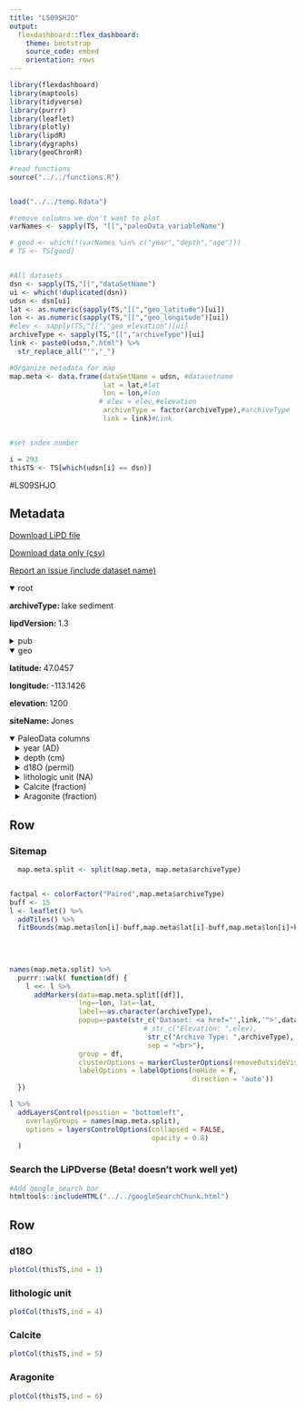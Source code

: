 ```yaml
---
title: "LS09SHJO"
output: 
  flexdashboard::flex_dashboard:
    theme: bootstrap
    source_code: embed
    orientation: rows
---
```


```r
library(flexdashboard)
library(maptools)
library(tidyverse)
library(purrr)
library(leaflet)
library(plotly)
library(lipdR)
library(dygraphs)
library(geoChronR)

#read functions
source("../../functions.R")


load("../../temp.Rdata")

#remove columns we don't want to plot
varNames <- sapply(TS, "[[","paleoData_variableName")

# good <- which(!(varNames %in% c("year","depth","age")))
# TS <- TS[good]


#All datasets
dsn <- sapply(TS,"[[","dataSetName")
ui <- which(!duplicated(dsn))
udsn <- dsn[ui]
lat <- as.numeric(sapply(TS,"[[","geo_latitude")[ui])
lon <- as.numeric(sapply(TS,"[[","geo_longitude")[ui])
#elev <- sapply(TS,"[[","geo_elevation")[ui]
archiveType <- sapply(TS,"[[","archiveType")[ui]
link <- paste0(udsn,".html") %>% 
  str_replace_all("'","_")

#Organize metadata for map
map.meta <- data.frame(dataSetName = udsn, #datasetname
                       lat = lat,#lat
                       lon = lon,#lon
                      # elev = elev,#elevation
                       archiveType = factor(archiveType),#archiveType
                       link = link)#Link


#set index number

i = 293
thisTS <- TS[which(udsn[i] == dsn)]
```
#LS09SHJO

Metadata {.sidebar}
-------------------------------------
[Download LiPD file](LS09SHJO.lpd)
            

[Download data only (csv)](LS09SHJO.csv)
            

[Report an issue (include dataset name)](https://github.com/nickmckay/LiPDverse/issues)

<details open style="margin-left: 0px">
<summary>root</summary>
<p style="margin-left: 0px"><strong>archiveType: </strong>lake sediment
<p style="margin-left: 0px"><strong>lipdVersion: </strong>1.3
</details>
<details>
<summary>pub</summary>
<details style="margin-left: 10px">
<summary>pub1</summary>
<p style="margin-left: 10px"><strong>journal: </strong>The Holocene
<p style="margin-left: 10px"><strong>volume: </strong>19
<p style="margin-left: 10px"><strong>pages: </strong>523-535
<p style="margin-left: 10px"><strong>pubYear: </strong>NA
<p style="margin-left: 10px"><strong>title: </strong>Lateglacial and Holocene hydroclimate inferred from a groundwater flow-through lake, Northern Rocky Mountains, USA
<p style="margin-left: 10px"><strong>DOI: </strong>10.1177/0959683609104029
</details>
<details style="margin-left: 10px">
<summary>pub2</summary>
<p style="margin-left: 10px"><strong>pubYear: </strong>NA
</details>
</details>
<details open style="margin-left: 0px">
<summary>geo</summary>
<p style="margin-left: 0px"><strong>latitude: </strong>47.0457
<p style="margin-left: 0px"><strong>longitude: </strong>-113.1426
<p style="margin-left: 0px"><strong>elevation: </strong>1200
<p style="margin-left: 0px"><strong>siteName: </strong>Jones
</details>
<details open>
<summary>PaleoData columns</summary>
<details style="margin-left: 10px">
<summary>year (AD)</summary>
<p style="margin-left: 10px"><strong>TSid: </strong>MAT1dadaae75f
<p style="margin-left: 10px"><strong>variableName: </strong>year
<p style="margin-left: 10px"><strong>units: </strong>AD
<p style="margin-left: 10px"><strong>description: </strong>age
</details>
<details style="margin-left: 10px">
<summary>depth (cm)</summary>
<p style="margin-left: 10px"><strong>TSid: </strong>MAT7f549b1615
<p style="margin-left: 10px"><strong>variableName: </strong>depth
<p style="margin-left: 10px"><strong>units: </strong>cm
<p style="margin-left: 10px"><strong>description: </strong>midpoint of contiguous 1 cm samples
</details>
<details style="margin-left: 10px">
<summary>d18O (permil)</summary>
<p style="margin-left: 10px"><strong>TSid: </strong>LS09SHJO
<p style="margin-left: 10px"><strong>variableName: </strong>d18O
<p style="margin-left: 10px"><strong>units: </strong>permil
<p style="margin-left: 10px"><strong>description: </strong>carbonate
<details>
<summary>interpretation</summary>
<details style="margin-left: 20px">
<summary>1</summary>
<p style="margin-left: 20px"><strong>basis: </strong>Oxygen isotopes point toward maximum evaporative forcing early in the Holocene, by or before 9000 cal. yr BP. Mineralogical indicators of lake salinity decline gradually after 6000 cal. yr BP but freshening was episodically reversed and modern lake geochemistry was achieved late in the Holocene, after 1400 cal. yr BP. The Lateglacial?Holocene transition is marked by an abrupt and sustained geochemical anomaly reflecting reduced evaporative forcing and lake freshening...Oxygen isotopes record a rich spectrum of high-frequency variation interpreted as dominantly transient response to fluid balance change, but are relatively insensitive to low-frequency changes better reflected in sediment mineralogy. Oxygen and carbon isotopes covary closely at high frequencies but are decoupled at low frequencies by longterm lake basin changes in carbon cycling.
<p style="margin-left: 20px"><strong>interpDirection: </strong>increase
<p style="margin-left: 20px"><strong>scope: </strong>climate
<p style="margin-left: 20px"><strong>variable: </strong>E:P (groundwater "fluid balance")
<p style="margin-left: 20px"><strong>variableDetail: </strong>groundwater
<p style="margin-left: 20px"><strong>direction: </strong>increase
</details>
<details style="margin-left: 20px">
<summary>2</summary>
<p style="margin-left: 20px"><strong>basis: </strong>The persistent dominance of endogenic carbonate minerals requires a dynamic balance between groundwater inflow, evaporative concentration and groundwater outflow. "Fluid balance"In groundwater-dominated lakes, sediment geochemistry becomes closely linked to changes in lake?groundwater exchange and groundwater recharge at all timescales.
<p style="margin-left: 20px"><strong>direction: </strong>negative
<p style="margin-left: 20px"><strong>inferredMaterial: </strong>lake water
<p style="margin-left: 20px"><strong>integrationTime: </strong>17
<p style="margin-left: 20px"><strong>integrationTimeUncertaintyType: </strong>dating, sampling resolution
<p style="margin-left: 20px"><strong>integrationTimeUnits: </strong>years
<p style="margin-left: 20px"><strong>rank: </strong>1
<p style="margin-left: 20px"><strong>scope: </strong>isotope
<p style="margin-left: 20px"><strong>variable: </strong>I_E
<p style="margin-left: 20px"><strong>coefficient: </strong>NA
<p style="margin-left: 20px"><strong>fraction: </strong>NA
</details>
<details style="margin-left: 20px">
<summary>3</summary>
<p style="margin-left: 20px"><strong>coefficient: </strong>NA
<p style="margin-left: 20px"><strong>fraction: </strong>NA
<p style="margin-left: 20px"><strong>rank: </strong>NA
<p style="margin-left: 20px"><strong>scope: </strong>isotope
</details>
<details style="margin-left: 20px">
<summary>4</summary>
<p style="margin-left: 20px"><strong>coefficient: </strong>NA
<p style="margin-left: 20px"><strong>fraction: </strong>NA
<p style="margin-left: 20px"><strong>rank: </strong>NA
<p style="margin-left: 20px"><strong>scope: </strong>isotope
</details>
</details>
</details>
<details style="margin-left: 10px">
<summary>lithologic unit (NA)</summary>
<p style="margin-left: 10px"><strong>TSid: </strong>MAT2ff8c27ecf
<p style="margin-left: 10px"><strong>variableName: </strong>lithologic unit
<p style="margin-left: 10px"><strong>units: </strong>NA
</details>
<details style="margin-left: 10px">
<summary>Calcite (fraction)</summary>
<p style="margin-left: 10px"><strong>TSid: </strong>MATa0deabb6a2
<p style="margin-left: 10px"><strong>variableName: </strong>Calcite
<p style="margin-left: 10px"><strong>units: </strong>fraction
</details>
<details style="margin-left: 10px">
<summary>Aragonite (fraction)</summary>
<p style="margin-left: 10px"><strong>TSid: </strong>MATb0401ca5f0
<p style="margin-left: 10px"><strong>variableName: </strong>Aragonite
<p style="margin-left: 10px"><strong>units: </strong>fraction
</details>

Row {.tabset .tabset-fade}
-----------------------------------------------------------------------

### Sitemap

```r
  map.meta.split <- split(map.meta, map.meta$archiveType)


factpal <- colorFactor("Paired",map.meta$archiveType)
buff <- 15
l <- leaflet() %>% 
  addTiles() %>% 
  fitBounds(map.meta$lon[i]-buff,map.meta$lat[i]-buff,map.meta$lon[i]+buff,map.meta$lat[i]+buff)
  

  
  
names(map.meta.split) %>%
  purrr::walk( function(df) {
    l <<- l %>%
      addMarkers(data=map.meta.split[[df]],
                 lng=~lon, lat=~lat,
                 label=~as.character(archiveType),
                 popup=~paste(str_c('Dataset: <a href="',link,'">',dataSetName,'</a>'),
                                 # str_c("Elevation: ",elev),
                                  str_c("Archive Type: ",archiveType),
                                  sep = "<br>"),
                 group = df,
                 clusterOptions = markerClusterOptions(removeOutsideVisibleBounds = F),
                 labelOptions = labelOptions(noHide = F,
                                             direction = 'auto'))
  })

l %>%
  addLayersControl(position = "bottomleft",
    overlayGroups = names(map.meta.split),
    options = layersControlOptions(collapsed = FALSE,
                                   opacity = 0.8)
  )
```

### Search the LiPDverse (Beta! doesn't work well yet)
```r
#Add google search bar
htmltools::includeHTML("../../googleSearchChunk.html")
```


Row {.tabset .tabset-fade}
-----------------------------------------------------------------------

### d18O
```r
plotCol(thisTS,ind = 1)
```

### lithologic unit
```r
plotCol(thisTS,ind = 4)
```

### Calcite
```r
plotCol(thisTS,ind = 5)
```

### Aragonite
```r
plotCol(thisTS,ind = 6)
```
